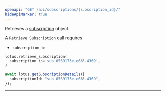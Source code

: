 ```yaml
---
openapi: "GET /api/subscriptions/{subscription_id}/"
hideApiMarker: true
---
```


Retrieves a [subscription](/api-reference/subscriptions/subscription-object) object.

A `Retrieve Subscription` call requires

- `subscription_id`

<CodeGroup>

```py Python
lotus.retrieve_subscription(
  subscription_id='sub_0569173e-e665-4369',
)
```

```ts Typescript
await lotus.getSubscriptionDetails({
  subscriptionId: "sub_0569173e-e665-4369",
});
```

</CodeGroup>

---
